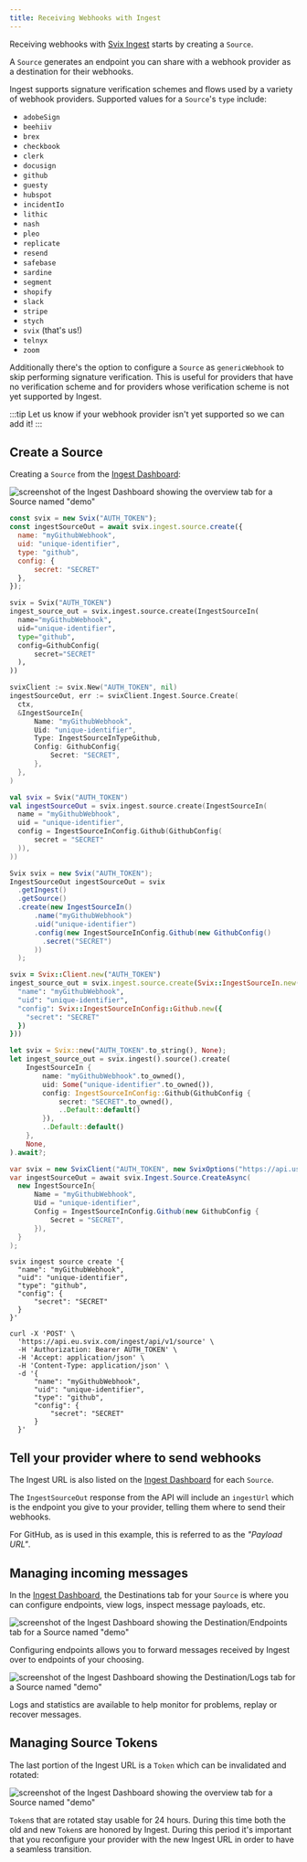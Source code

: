 ```yaml
---
title: Receiving Webhooks with Ingest
---
```



Receiving webhooks with [Svix Ingest] starts by creating a `Source`.

A `Source` generates an endpoint you can share with a webhook provider as a
destination for their webhooks.

Ingest supports signature verification schemes and flows used by a variety of
webhook providers. Supported values for a `Source`'s `type` include:

- `adobeSign`
- `beehiiv`
- `brex`
- `checkbook`
- `clerk`
- `docusign`
- `github`
- `guesty`
- `hubspot`
- `incidentIo`
- `lithic`
- `nash`
- `pleo`
- `replicate`
- `resend`
- `safebase`
- `sardine`
- `segment`
- `shopify`
- `slack`
- `stripe`
- `stych`
- `svix` (that's us!)
- `telnyx`
- `zoom`

Additionally there's the option to configure a `Source` as `genericWebhook` to
skip performing signature verification. This is useful for providers that have
no verification scheme and for providers whose verification scheme is not yet
supported by Ingest.

:::tip
Let us know if your webhook provider isn't yet supported so we can add it!
:::


## Create a Source

Creating a `Source` from the [Ingest Dashboard]:

![screenshot of the Ingest Dashboard showing the overview tab for a Source named "demo"](../../static/img/ingest/source-edit.png)

<CodeTabs>
  <TabItem value="js">
  
  ```javascript
  const svix = new Svix("AUTH_TOKEN");
  const ingestSourceOut = await svix.ingest.source.create({
    name: "myGithubWebhook",
    uid: "unique-identifier",
    type: "github",
    config: {
        secret: "SECRET"
    },
  });
  ```

  </TabItem>
  <TabItem value="py">
  
  ```python
  svix = Svix("AUTH_TOKEN")
  ingest_source_out = svix.ingest.source.create(IngestSourceIn(
    name="myGithubWebhook",
    uid="unique-identifier",
    type="github",
    config=GithubConfig(
        secret="SECRET"
    ),
  ))
  ```

  </TabItem>
  <TabItem value="go">
  
  ```go
  svixClient := svix.New("AUTH_TOKEN", nil)
  ingestSourceOut, err := svixClient.Ingest.Source.Create(
    ctx,
    &IngestSourceIn{
        Name: "myGithubWebhook",
        Uid: "unique-identifier",
        Type: IngestSourceInTypeGithub,
        Config: GithubConfig{
            Secret: "SECRET",
        },
    },
  )
  ```

  </TabItem>
  <TabItem value="kotlin">
  
  ```kotlin
  val svix = Svix("AUTH_TOKEN")
  val ingestSourceOut = svix.ingest.source.create(IngestSourceIn(
    name = "myGithubWebhook",
    uid = "unique-identifier",
    config = IngestSourceInConfig.Github(GithubConfig(
        secret = "SECRET"
    )),
  ))
  ```

  </TabItem>
  <TabItem value="java">
  
  ```java
  Svix svix = new Svix("AUTH_TOKEN");
  IngestSourceOut ingestSourceOut = svix
    .getIngest()
    .getSource()
    .create(new IngestSourceIn()
        .name("myGithubWebhook")
        .uid("unique-identifier")
        .config(new IngestSourceInConfig.Github(new GithubConfig()
          .secret("SECRET")
        ))
    );
  ```

  </TabItem>
  <TabItem value="ruby">
  
  ```ruby
  svix = Svix::Client.new("AUTH_TOKEN")
  ingest_source_out = svix.ingest.source.create(Svix::IngestSourceIn.new({
    "name": "myGithubWebhook",
    "uid": "unique-identifier",
    "config": Svix::IngestSourceInConfig::Github.new({
      "secret": "SECRET"
    })
}))
  ```

  </TabItem>
  <TabItem value="rust">
  
  ```rust
  let svix = Svix::new("AUTH_TOKEN".to_string(), None);
  let ingest_source_out = svix.ingest().source().create(
      IngestSourceIn {
          name: "myGithubWebhook".to_owned(),
          uid: Some("unique-identifier".to_owned()),
          config: IngestSourceInConfig::Github(GithubConfig {
              secret: "SECRET".to_owned(),
              ..Default::default()
          }),
          ..Default::default()
      },
      None,
  ).await?;
  ```

  </TabItem>
  <TabItem value="csharp">
  
  ```csharp
  var svix = new SvixClient("AUTH_TOKEN", new SvixOptions("https://api.us.svix.com"));
  var ingestSourceOut = await svix.Ingest.Source.CreateAsync(
    new IngestSourceIn{
        Name = "myGithubWebhook",
        Uid = "unique-identifier",
        Config = IngestSourceInConfig.Github(new GithubConfig {
            Secret = "SECRET",
        }),
    }
  );
  ```

  </TabItem>
  <TabItem value="cli">
  
  ```shell
  svix ingest source create '{
    "name": "myGithubWebhook",
    "uid": "unique-identifier",
    "type": "github",
    "config": {
        "secret": "SECRET"
    }
  }'
  ```

  </TabItem>
  <TabItem value="curl">
  
  ```shell
  curl -X 'POST' \
    'https://api.eu.svix.com/ingest/api/v1/source' \
    -H 'Authorization: Bearer AUTH_TOKEN' \
    -H 'Accept: application/json' \
    -H 'Content-Type: application/json' \
    -d '{
        "name": "myGithubWebhook",
        "uid": "unique-identifier",
        "type": "github",
        "config": {
            "secret": "SECRET"
        }
    }'
  ```

  </TabItem>
</CodeTabs>

## Tell your provider where to send webhooks

The Ingest URL is also listed on the [Ingest Dashboard] for each `Source`.

The `IngestSourceOut` response from the API will include an `ingestUrl` which is
the endpoint you give to your provider, telling them where to send their
webhooks.

For GitHub, as is used in this example, this is referred to as the
_"Payload URL"_.


## Managing incoming messages

In the [Ingest Dashboard], the Destinations tab for your `Source` is where you
can configure endpoints, view logs, inspect message payloads, etc.

![screenshot of the Ingest Dashboard showing the Destination/Endpoints tab for a Source named "demo"](../../static/img/ingest/destination-endpoints.png)

Configuring endpoints allows you to forward messages received by Ingest over to endpoints of your choosing.

![screenshot of the Ingest Dashboard showing the Destination/Logs tab for a Source named "demo"](../../static/img/ingest/destination-logs.png)

Logs and statistics are available to help monitor for problems, replay or
recover messages.


## Managing Source Tokens

The last portion of the Ingest URL is a `Token` which can be
invalidated and rotated:

![screenshot of the Ingest Dashboard showing the overview tab for a Source named "demo"](../../static/img/ingest/url-token-rotate.png)

`Token`s that are rotated stay usable for 24 hours. During this time both the
old and new `Token`s are honored by Ingest. During this period it's important
that you reconfigure your provider with the new Ingest URL in order to have a
seamless transition.

[Svix Ingest]: https://svix.com/ingest
[Ingest Dashboard]: https://dashboard.svix.com/ingest
